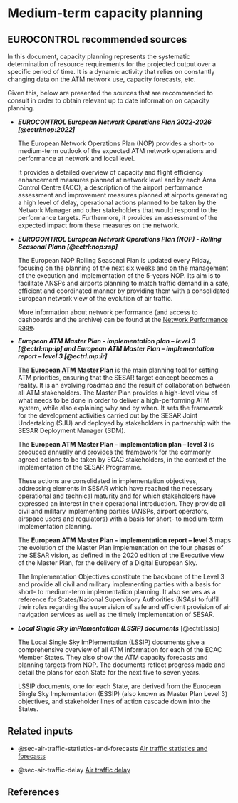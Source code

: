 # Medium-term capacity planning {#sec-medium-term-capacity-planning}

## EUROCONTROL recommended sources

In this document, capacity planning represents the systematic determination of
resource requirements for the projected output over a specific period of time. 
It is a dynamic activity that relies on constantly changing data on the 
ATM network use, capacity forecasts, etc. 

Given this, below are presented the sources that are recommended to consult in 
order to obtain relevant up to date information on capacity planning.

* ***EUROCONTROL European Network Operations Plan 2022-2026 [@ectrl:nop:2022]***

    The European Network Operations Plan (NOP) provides a short- to medium-term outlook of the expected ATM network operations and performance at network and local level.

    It provides a detailed overview of capacity and flight efficiency enhancement measures planned at network level and by each Area Control Centre (ACC), a description of the airport performance assessment and improvement measures planned at airports generating a high level of delay, operational actions planned to be taken by the Network Manager and other stakeholders that would respond to the performance targets. Furthermore, it provides an assessment of the expected impact from these measures on the network.

* ***EUROCONTROL European Network Operations Plan (NOP) - Rolling Seasonal Plann [@ectrl:nop:rsp]***

    The European NOP Rolling Seasonal Plan is updated every Friday, focusing on the planning of the next six weeks and on the management of the execution and implementation of the 5-years NOP. Its aim is to facilitate ANSPs and airports planning to match traffic demand in a safe, efficient and coordinated manner by providing them with a consolidated European network view of the evolution of air traffic.
    
    More information about network performance (and access to dashboards and the archive) can be found at the [Network Performance page](https://www.eurocontrol.int/network-performance).

* ***European ATM Master Plan - implementation plan – level 3 [@ectrl:mp:ip] and European ATM Master Plan – implementation report – level 3 [@ectrl:mp:ir]***

    The [**European ATM Master Plan**](https://www.eurocontrol.int/portal/european-atm-master-plan-portal)  is the main planning tool for setting ATM priorities, ensuring that the SESAR target concept becomes a reality. It is an evolving roadmap and the result of collaboration between all ATM stakeholders. The Master Plan provides a high-level view of what needs to be done in order to deliver a high-performing ATM system, while also explaining why and by when. It sets the framework for the development activities carried out by the SESAR Joint Undertaking (SJU) and deployed by stakeholders in partnership with the SESAR Deployment Manager (SDM).
    
    The **European ATM Master Plan - implementation plan – level 3** is produced annually and provides the framework for the commonly agreed actions to be taken by ECAC stakeholders, in the context of the implementation of the SESAR Programme.
    
    These actions are consolidated in implementation objectives, addressing elements in SESAR which have reached the necessary operational and technical maturity and for which stakeholders have expressed an interest in their operational introduction. They provide all civil and military implementing parties (ANSPs, airport operators, airspace users and regulators) with a basis for short- to medium-term implementation planning.
    
    The **European ATM Master Plan - implementation report – level 3** maps the evolution of the Master Plan implementation on the four phases of the SESAR vision, as defined in the 2020 edition of the Executive view of the Master Plan, for the delivery of a Digital European Sky.
    
    The Implementation Objectives constitute the backbone of the Level 3 and provide all civil and military implementing parties with a basis for short- to medium-term implementation planning. It also serves as a reference for States/National Supervisory Authorities (NSAs) to fulfil their roles regarding the supervision of safe and efficient provision of air navigation services as well as the timely implementation of SESAR.

* ***Local Single Sky ImPlementatiom (LSSIP) documents*** [@ectrl:lssip]

    The Local Single Sky ImPlementation (LSSIP) documents give a comprehensive overview of all ATM information for each of the ECAC Member States. They also show the ATM capacity forecasts and planning targets from NOP. The documents reflect progress made and detail the plans for each State for the next five to seven years.
    
    LSSIP documents, one for each State, are derived from the European Single Sky Implementation (ESSIP) (also known as Master Plan Level 3) objectives, and stakeholder lines of action cascade down into the States. 
    
## Related inputs

* @sec-air-traffic-statistics-and-forecasts [Air traffic statistics and forecasts](#sec-air-traffic-statistics-and-forecasts)

* @sec-air-traffic-delay [Air traffic delay](#sec-air-traffic-delay)

## References